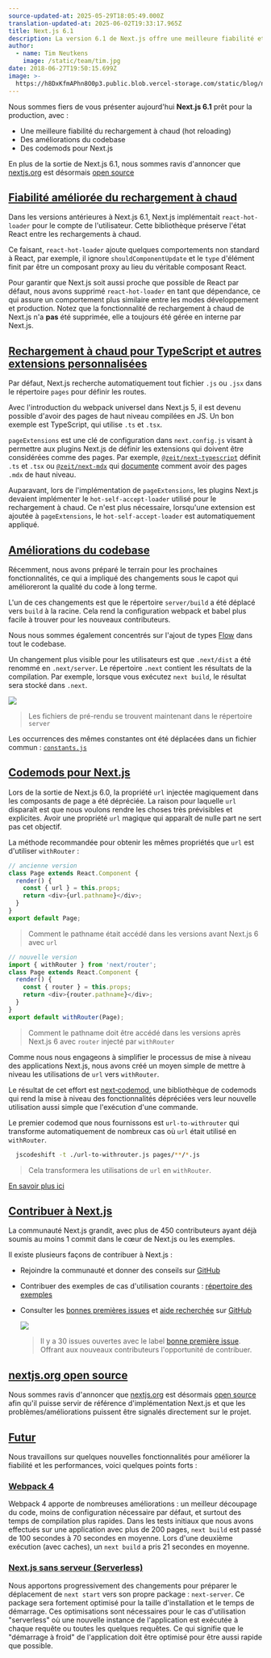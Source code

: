 ```yaml
---
source-updated-at: 2025-05-29T18:05:49.000Z
translation-updated-at: 2025-06-02T19:33:17.965Z
title: Next.js 6.1
description: La version 6.1 de Next.js offre une meilleure fiabilité et cohérence en développement
author:
  - name: Tim Neutkens
    image: /static/team/tim.jpg
date: 2018-06-27T19:50:15.699Z
image: >-
  https://h8DxKfmAPhn8O0p3.public.blob.vercel-storage.com/static/blog/next-6-1/twitter-card.png
---
```


Nous sommes fiers de vous présenter aujourd'hui **Next.js 6.1** prêt pour la production, avec :

*   Une meilleure fiabilité du rechargement à chaud (hot reloading)
*   Des améliorations du codebase
*   Des codemods pour Next.js

En plus de la sortie de Next.js 6.1, nous sommes ravis d'annoncer que [nextjs.org](https://nextjs.org) est désormais [open source](https://github.com/vercel/next-site)

[Fiabilité améliorée du rechargement à chaud](#improved-hot-reloading-reliability)
-------------------------------------------------------------------------

Dans les versions antérieures à Next.js 6.1, Next.js implémentait `react-hot-loader` pour le compte de l'utilisateur. Cette bibliothèque préserve l'état React entre les rechargements à chaud.

Ce faisant, `react-hot-loader` ajoute quelques comportements non standard à React, par exemple, il ignore `shouldComponentUpdate` et le `type` d'élément finit par être un composant proxy au lieu du véritable composant React.

Pour garantir que Next.js soit aussi proche que possible de React par défaut, nous avons supprimé `react-hot-loader` en tant que dépendance, ce qui assure un comportement plus similaire entre les modes développement et production. Notez que la fonctionnalité de rechargement à chaud de Next.js n'a **pas** été supprimée, elle a toujours été gérée en interne par Next.js.

[Rechargement à chaud pour TypeScript et autres extensions personnalisées](#hot-reloading-typescript-and-other-custom-extensions)
-------------------------------------------------------------------------------------------------------------

Par défaut, Next.js recherche automatiquement tout fichier `.js` ou `.jsx` dans le répertoire `pages` pour définir les routes.

Avec l'introduction du webpack universel dans Next.js 5, il est devenu possible d'avoir des pages de haut niveau compilées en JS. Un bon exemple est TypeScript, qui utilise `.ts` et `.tsx`.

`pageExtensions` est une clé de configuration dans `next.config.js` visant à permettre aux plugins Next.js de définir les extensions qui doivent être considérées comme des pages. Par exemple, [`@zeit/next-typescript`](https://github.com/vercel/next-plugins/tree/master/packages/next-typescript) définit `.ts` et `.tsx` ou [`@zeit/next-mdx`](https://github.com/vercel/next-plugins/tree/master/packages/next-mdx) qui [documente](https://github.com/vercel/next-plugins/tree/master/packages/next-mdx#top-level-mdx-pages) comment avoir des pages `.mdx` de haut niveau.

Auparavant, lors de l'implémentation de `pageExtensions`, les plugins Next.js devaient implémenter le `hot-self-accept-loader` utilisé pour le rechargement à chaud. Ce n'est plus nécessaire, lorsqu'une extension est ajoutée à `pageExtensions`, le `hot-self-accept-loader` est automatiquement appliqué.

[Améliorations du codebase](#codebase-improvements)
-----------------------------------------------

Récemment, nous avons préparé le terrain pour les prochaines fonctionnalités, ce qui a impliqué des changements sous le capot qui amélioreront la qualité du code à long terme.

L'un de ces changements est que le répertoire `server/build` a été déplacé vers `build` à la racine. Cela rend la configuration webpack et babel plus facile à trouver pour les nouveaux contributeurs.

Nous nous sommes également concentrés sur l'ajout de types [Flow](https://flow.org/) dans tout le codebase.

Un changement plus visible pour les utilisateurs est que `.next/dist` a été renommé en `.next/server`. Le répertoire `.next` contient les résultats de la compilation. Par exemple, lorsque vous exécutez `next build`, le résultat sera stocké dans `.next`.

![](https://h8DxKfmAPhn8O0p3.public.blob.vercel-storage.com/static/blog/next-6-1/server-dist.png)

> Les fichiers de pré-rendu se trouvent maintenant dans le répertoire `server`

Les occurrences des mêmes constantes ont été déplacées dans un fichier commun : [`constants.js`](https://github.com/vercel/next.js/blob/canary/lib/constants.js)

[Codemods pour Next.js](#nextjs-codemods)
------------------------------------

Lors de la sortie de Next.js 6.0, la propriété `url` injectée magiquement dans les composants de page a été dépréciée. La raison pour laquelle `url` disparaît est que nous voulons rendre les choses très prévisibles et explicites. Avoir une propriété `url` magique qui apparaît de nulle part ne sert pas cet objectif.

La méthode recommandée pour obtenir les mêmes propriétés que `url` est d'utiliser `withRouter` :

```js filename="page.js"
// ancienne version
class Page extends React.Component {
  render() {
    const { url } = this.props;
    return <div>{url.pathname}</div>;
  }
}
export default Page;
```

> Comment le pathname était accédé dans les versions avant Next.js 6 avec `url`

```js filename="page.js"
// nouvelle version
import { withRouter } from 'next/router';
class Page extends React.Component {
  render() {
    const { router } = this.props;
    return <div>{router.pathname}</div>;
  }
}
export default withRouter(Page);
```

> Comment le pathname doit être accédé dans les versions après Next.js 6 avec `router` injecté par `withRouter`

Comme nous nous engageons à simplifier le processus de mise à niveau des applications Next.js, nous avons créé un moyen simple de mettre à niveau les utilisations de `url` vers `withRouter`.

Le résultat de cet effort est [next‑codemod](https://github.com/vercel/next-codemod), une bibliothèque de codemods qui rend la mise à niveau des fonctionnalités dépréciées vers leur nouvelle utilisation aussi simple que l'exécution d'une commande.

Le premier codemod que nous fournissons est `url-to-withrouter` qui transforme automatiquement de nombreux cas où `url` était utilisé en `withRouter`.

```bash filename="Terminal"
  jscodeshift -t ./url-to-withrouter.js pages/**/*.js
```

> Cela transformera les utilisations de `url` en `withRouter`.

[En savoir plus ici](https://github.com/vercel/next-codemod#url-to-withrouter)

[Contribuer à Next.js](#contributing-to-nextjs)
--------------------------------------------------

La communauté Next.js grandit, avec plus de 450 contributeurs ayant déjà soumis au moins 1 commit dans le cœur de Next.js ou les exemples.

Il existe plusieurs façons de contribuer à Next.js :

*   Rejoindre la communauté et donner des conseils sur [GitHub](https://github.com/vercel/next.js/discussions)
    
*   Contribuer des exemples de cas d'utilisation courants : [répertoire des exemples](https://github.com/vercel/next.js/tree/canary/examples)
    
*   Consulter les [bonnes premières issues](https://github.com/vercel/next.js/issues?q=is%3Aissue+is%3Aopen+sort%3Aupdated-desc+label%3A%22good+first+issue%22) et [aide recherchée](https://github.com/vercel/next.js/issues?q=is%3Aissue+is%3Aopen+sort%3Aupdated-desc+label%3A%22help+wanted%22) sur [GitHub](https://github.com/vercel/next.js)
    
    ![](https://h8DxKfmAPhn8O0p3.public.blob.vercel-storage.com/static/blog/next-6-1/good-first-issue.png)
    
    > Il y a 30 issues ouvertes avec le label [bonne première issue](https://github.com/vercel/next.js/issues?q=is%3Aissue+is%3Aopen+sort%3Aupdated-desc+label%3A%22good+first+issue%22). Offrant aux nouveaux contributeurs l'opportunité de contribuer.
    

[nextjs.org open source](#nextjsorg-open-source)
------------------------------------------------

Nous sommes ravis d'annoncer que [nextjs.org](https://nextjs.org) est désormais [open source](https://github.com/vercel/next-site) afin qu'il puisse servir de référence d'implémentation Next.js et que les problèmes/améliorations puissent être signalés directement sur le projet.

[Futur](#future)
-----------------

Nous travaillons sur quelques nouvelles fonctionnalités pour améliorer la fiabilité et les performances, voici quelques points forts :

### [Webpack 4](#webpack-4)

Webpack 4 apporte de nombreuses améliorations : un meilleur découpage du code, moins de configuration nécessaire par défaut, et surtout des temps de compilation plus rapides. Dans les tests initiaux que nous avons effectués sur une application avec plus de 200 pages, `next build` est passé de 100 secondes à 70 secondes en moyenne. Lors d'une deuxième exécution (avec caches), un `next build` a pris 21 secondes en moyenne.

### [Next.js sans serveur (Serverless)](#serverless-nextjs)

Nous apportons progressivement des changements pour préparer le déplacement de `next start` vers son propre package : `next-server`. Ce package sera fortement optimisé pour la taille d'installation et le temps de démarrage. Ces optimisations sont nécessaires pour le cas d'utilisation "serverless" où une nouvelle instance de l'application est exécutée à chaque requête ou toutes les quelques requêtes. Ce qui signifie que le "démarrage à froid" de l'application doit être optimisé pour être aussi rapide que possible.